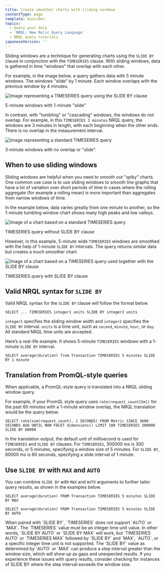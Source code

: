 ```yaml
---
title: Create smoother charts with sliding windows
contentType: page
template: basicDoc
topics:
  - Query your data
  - 'NRQL: New Relic Query Language'
  - NRQL query tutorials
japaneseVersion: ''
---
```


Sliding windows are a technique for generating charts using the `SLIDE BY` clause in conjunction with the `TIMESERIES` clause. With sliding windows, data is gathered in time "windows" that overlap with each other.

For example, in the image below, a query gathers data with 5 minute windows. The windows "slide" by 1 minute. Each window overlaps with the previous window by 4 minutes.

![Image representing a TIMESERIES query using the SLIDE BY clause](./images/SlidingWindow2.jpg "TIMESERIES query with SLIDE BY clause")

5-minute windows with 1-minute "slide"

In contrast, with "tumbling" or "cascading" windows, the windows do not overlap. For example, in this `TIMESERIES 3 minutes` NRQL query, the windows are 3 minutes in length, with each beginning when the other ends. There is no overlap in the measurement interval.

![Image representing a standard TIMESERIES query](./images/RegWindow2.jpg "TIMESERIES query without SLIDE BY clause")

3-minute windows with no overlap or "slide".

## When to use sliding windows

Sliding windows are helpful when you need to smooth out "spiky" charts. One common use case is to use sliding windows to smooth line graphs that have a lot of variation over short periods of time in cases where the rolling aggregate (for example a rolling mean) is more important than aggregates from narrow windows of time.

In the example below, data varies greatly from one minute to another, so the 1-minute tumbling window chart shows many high peaks and low valleys.

![Image of a chart based on a standard TIMESERIES query](./images/TIMESERIESspiky.jpg "TIMESERIES query without SLIDE BY clause")

TIMESERIES query without SLIDE BY clause

However, in this example, 5-minute wide `TIMESERIES` windows are smoothed with the help of 1-minute `SLIDE BY` intervals. The query returns similar data but creates a much smoother chart.

![Image of a chart based on a TIMESERIES query used together with the SLIDE BY clause](./images/SlidingWindowsSmooth.png "SLIDE BY used with TIMESERIES")

TIMESERIES query with SLIDE BY clause

## Valid NRQL syntax for `SLIDE BY`

Valid NRQL syntax for the `SLIDE BY` clause will follow the format below.

```
SELECT ... TIMESERIES integer1 units SLIDE BY integer2 units
```

`integer1` specifies the sliding window width and `integer2` specifies the `SLIDE BY` interval. `units` is a time unit, such as `second`, `minute`, `hour`, or `day`. All standard NRQL time units are accepted.

Here’s a real-life example. It shows 5-minute `TIMESERIES` windows with a 1-minute `SLIDE BY` interval.

```
SELECT average(duration) from Transaction TIMESERIES 5 minutes SLIDE BY 1 minute
```

## Translation from PromQL-style queries

When applicable, a PromQL-style query is translated into a NRQL sliding window query.

For example, if your PromQL style query uses `rate(request_count[5m])` for the past 60 minutes with a 1-minute window overlap, the NRQL translation would be the query below.

```
SELECT rate(sum(request_count), 1 SECONDS) FROM Metric SINCE 3600 SECONDS AGO UNTIL NOW FACET dimensions() LIMIT 100 TIMESERIES 300000 SLIDE BY 60000
```

In the translation output, the default unit of millisecond is used for `TIMESERIES` and `SLIDE BY` clauses. For `TIMESERIES`, 300000 ms is 300 seconds, or 5 minutes, specifying a window size of 5 minutes. For `SLIDE BY`, 60000 ms is 60 seconds, specifying a slide interval of 1 minute.

## Use `SLIDE BY` with `MAX` and `AUTO`

You can combine `SLIDE BY` with `MAX` and `AUTO` arguments to further tailor query results, as shown in the examples below.

```
SELECT average(duration) FROM Transaction TIMESERIES 5 minutes SLIDE BY MAX
```

```
SELECT average(duration) FROM Transaction TIMESERIES 5 minutes SLIDE BY AUTO
```

<Callout variant="tip">
  When paired with `SLIDE BY`, `TIMESERIES` does not support `AUTO` or `MAX`. The `TIMESERIES` value must be an integer time unit value. In other words, `SLIDE BY AUTO` or `SLIDE BY MAX` will work, but `TIMESERIES AUTO` or `TIMESERIES MAX` followed by `SLIDE BY` and `MAX`, `AUTO`, or a specific integer time unit is not supported.
</Callout>

<Callout variant="tip">
  The `SLIDE BY` value as determined by `AUTO` or `MAX` can produce a step interval greater than the window size, which will show up as gaps and unexpected results. If you experience these issues with query results, consider checking for instances of SLIDE BY where the step interval exceeds the window size.
</Callout>
